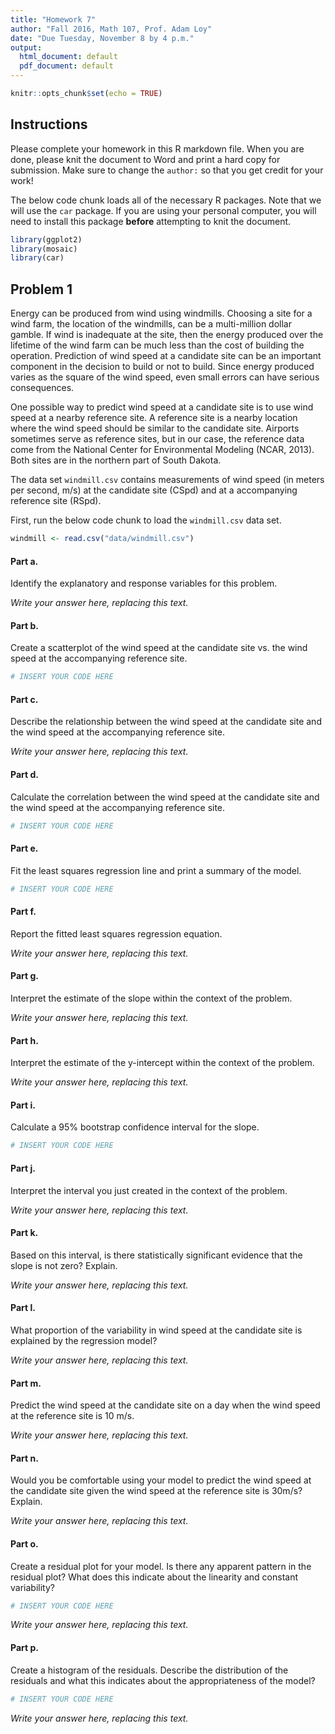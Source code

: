 ```yaml
---
title: "Homework 7"
author: "Fall 2016, Math 107, Prof. Adam Loy"
date: "Due Tuesday, November 8 by 4 p.m."
output:
  html_document: default
  pdf_document: default
---
```


```r
knitr::opts_chunk$set(echo = TRUE)
```

## Instructions

Please complete your homework in this R markdown file. When you are done, please knit the document to Word and print a hard copy for submission. Make sure to change the `author:` so that you get credit for your work!

The below code chunk loads all of the necessary R packages. Note that we will use the `car` package. If you are using your personal computer, you will need to install this package **before** attempting to knit the document.

```r
library(ggplot2)
library(mosaic)
library(car)
```


## Problem 1

Energy can be produced from wind using windmills. Choosing a site for a wind farm, the location
of the windmills, can be a multi-million dollar gamble. If wind is inadequate at the site, then the
energy produced over the lifetime of the wind farm can be much less than the cost of building
the operation. Prediction of wind speed at a candidate site can be an important component in the
decision to build or not to build. Since energy produced varies as the square of the wind speed,
even small errors can have serious consequences.

One possible way to predict wind speed at a candidate site is to use wind speed at
a nearby reference site. A reference site is a nearby location where the wind speed should be
similar to the candidate site. Airports sometimes serve as reference sites, but in our case, 
the reference data come from the National Center for Environmental Modeling (NCAR, 2013). Both sites
are in the northern part of South Dakota.

The data set `windmill.csv` contains measurements of wind speed (in meters per second, m/s) 
at the candidate site (CSpd) and at a accompanying reference site (RSpd). 

First, run the below code chunk to load the `windmill.csv` data set.

```r
windmill <- read.csv("data/windmill.csv")
```

#### Part a.

Identify the explanatory and response variables for this problem.

*Write your answer here, replacing this text.*

#### Part b.

Create a scatterplot of the wind speed at the candidate site vs. the wind speed at the accompanying reference site.

```r
# INSERT YOUR CODE HERE
```


#### Part c.

Describe the relationship between the wind speed at the candidate site and the wind speed at the accompanying reference site.

*Write your answer here, replacing this text.*


#### Part d.

Calculate the correlation between the wind speed at the candidate site and the wind speed at the accompanying reference site.

```r
# INSERT YOUR CODE HERE
```

#### Part e.

Fit the least squares regression line and print a summary of the model.

```r
# INSERT YOUR CODE HERE
```

#### Part f.

Report the fitted least squares regression equation.

*Write your answer here, replacing this text.*

#### Part g.

Interpret the estimate of the slope within the context of the problem.

*Write your answer here, replacing this text.*


#### Part h.

Interpret the estimate of the y-intercept within the context of the problem.

*Write your answer here, replacing this text.*


#### Part i.

Calculate a 95% bootstrap confidence interval for the slope. 

```r
# INSERT YOUR CODE HERE
```


#### Part j. 

Interpret the interval you just created in the context of the problem.

*Write your answer here, replacing this text.*


#### Part k.

Based on this interval, is there statistically significant evidence that the slope is not zero? Explain.

*Write your answer here, replacing this text.*


#### Part l.

What proportion of the variability in wind speed at the candidate site is explained by the regression model?

*Write your answer here, replacing this text.*


#### Part m.

Predict the wind speed at the candidate site on a day when the wind speed at the reference site is 10 m/s.

*Write your answer here, replacing this text.*


#### Part n. 

Would you be comfortable using your model to predict the wind speed at the candidate site given the wind speed at the reference site is 30m/s? Explain.

*Write your answer here, replacing this text.*


#### Part o.

Create a residual plot for your model. Is there any apparent pattern in the residual plot? What does this indicate about the linearity and constant variability?


```r
# INSERT YOUR CODE HERE
```

*Write your answer here, replacing this text.*


#### Part p.

Create a histogram of the residuals. Describe the distribution of the residuals and what this indicates about the appropriateness of the model?


```r
# INSERT YOUR CODE HERE
```

*Write your answer here, replacing this text.*
